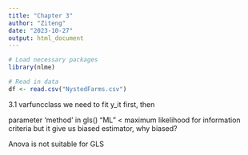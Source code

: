 ```yaml
---
title: "Chapter 3"
author: "Ziteng"
date: "2023-10-27"
output: html_document
---
```


```r
# Load necessary packages
library(nlme)

# Read in data
df <- read.csv("NystedFarms.csv")
```


3.1
varfuncclass
we need to fit y_it first, then


parameter 'method' in gls()
"ML" < maximum likelihood for information criteria
but it give us biased estimator, why biased?

Anova is not suitable for GLS






